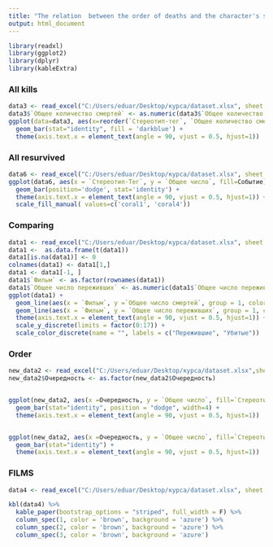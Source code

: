 ```yaml
---
title: "The relation  between the order of deaths and the character's stereotype-tag in slasher movies"
output: html_document
---
```


```r
library(readxl)
library(ggplot2)
library(dplyr)
library(kableExtra)
```
### All kills
```r
data3 <- read_excel("C:/Users/eduar/Desktop/курса/dataset.xlsx", sheet = 4)
data3$`Общее количество смертей` <- as.numeric(data3$`Общее количество смертей`)
ggplot(data=data3, aes(x=reorder(`Стереотип-тег`, `Общее количество смертей`) ,y=`Общее количество смертей`)) +
  geom_bar(stat="identity", fill = 'darkblue') + 
  theme(axis.text.x = element_text(angle = 90, vjust = 0.5, hjust=1))
```

### All resurvived

```r
data6 <- read_excel("C:/Users/eduar/Desktop/курса/dataset.xlsx", sheet = 6)
ggplot(data6, aes(x = `Стереотип-Тег`, y = `Общее число`, fill=Событие)) + 
  geom_bar(position='dodge', stat='identity') + 
  theme(axis.text.x = element_text(angle = 90, vjust = 0.5, hjust=1)) + 
  scale_fill_manual( values=c('coral1', 'coral4'))
```

### Comparing

```r
data1 <- read_excel("C:/Users/eduar/Desktop/курса/dataset.xlsx", sheet = 1)
data1 <-  as.data.frame(t(data1))
data1[is.na(data1)] <- 0
colnames(data1) <- data1[1,]
data1 <- data1[-1, ] 
data1$`Фильм` <- as.factor(rownames(data1))
data1$`Общее число переживших` <- as.numeric(data1$`Общее число переживших`)
ggplot(data1) +
  geom_line(aes(x = `Фильм`, y =`Общее число смертей`, group = 1, color='red')) + 
  geom_line(aes(x = `Фильм`, y = `Общее число переживших`, group = 1, color='blue')) +
  theme(axis.text.x = element_text(angle = 90, vjust = 0.5, hjust=1)) +
  scale_y_discrete(limits = factor(0:17)) +
  scale_color_discrete(name = "", labels = c("Пережившие", "Убитые"))
```

### Order

```r
new_data2 <- read_excel("C:/Users/eduar/Desktop/курса/dataset.xlsx",sheet = 2)
new_data2$Очередность <- as.factor(new_data2$Очередность)


ggplot(new_data2, aes(x =Очередность, y = `Общее число`, fill=`Стереотип-тег` )) +
  geom_bar(stat="identity", position = "dodge", width=4) + 
  theme(axis.text.x = element_text(angle = 90, vjust = 0.5, hjust=1))


ggplot(new_data2, aes(x =Очередность, y = `Общее число`, fill=`Стереотип-тег` )) +
  geom_bar(stat="identity") + 
  theme(axis.text.x = element_text(angle = 90, vjust = 0.5, hjust=1))
```


### FILMS

```r
data4 <- read_excel("C:/Users/eduar/Desktop/курса/dataset.xlsx", sheet = 5)

kbl(data4) %>%
  kable_paper(bootstrap_options = "striped", full_width = F) %>%
  column_spec(1, color = 'brown', background = 'azure') %>%
  column_spec(2, color = 'brown', background = 'azure') %>% 
  column_spec(3, color = 'brown', background = 'azure')
```



